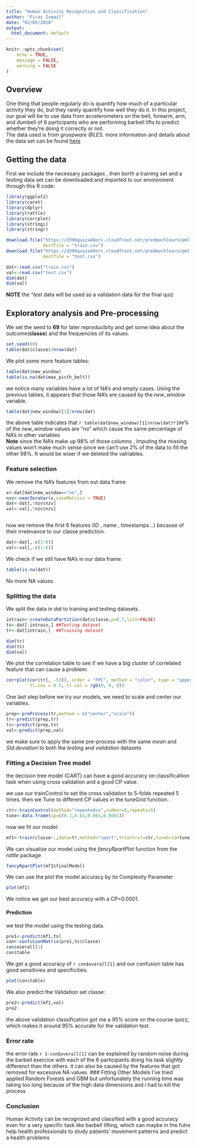 ```yaml
---
title: "Human Activity Recognition and Classification"
author: "Firas Ismail"
date: "02/05/2020"
output:
  html_document: default
---
```


```r
knitr::opts_chunk$set(
	echo = TRUE,
	message = FALSE,
	warning = FALSE
)
```

## Overview  
One thing that people regularly do is quantify how much of a particular activity they do, but they rarely quantify how well they do it. In this project, our goal will be to use data from accelerometers on the belt, forearm, arm, and dumbell of 6 participants who are performing barbell lifts to predict whether they're doing it correctly or not.  
The data used is from *gruopware @LES*. more information and details about the data set can be found [here](http://web.archive.org/web/20161224072740/http:/groupware.les.inf.puc-rio.br/har) 

## Getting the data

First we include the necessary packages , then borth a training set and a testing data set can be downloaded and imported to our environment through this R code:
```r
library(ggplot2)
library(caret)
library(dplyr)
library(rattle)
library(corrplot)
library(stringi)
library(stringr)

download.file("https://d396qusza40orc.cloudfront.net/predmachlearn/pml-training.csv",
              destfile = "train.csv")
download.file("https://d396qusza40orc.cloudfront.net/predmachlearn/pml-testing.csv",
              destfile = "test.csv")

dat<-read.csv("train.csv")
val<-read.csv("test.csv")
dim(dat)
dim(val)
```
**NOTE** the "*test* data will be used as a validation data for the final quiz   

## Exploratory analysis and Pre-processing      
We set the seed to **69** for later reproducibity and get some idea about the outcome(**classe**) and the frequencies of its values.
```r
set.seed(69)
table(dat$classe)/nrow(dat)
```
We plot some more feature tables:
```r
table(dat$new_window)
table(is.na(dat$max_picth_belt))
```


we notice many variables have a lot of NA's and empty cases. Using the previous tables, it appears that those NA's are caused by the *new_window* variable. 
```r
table(dat$new_window)[1]/nrow(dat)
```
the above table indicates that `r table(dat$new_window)[1]/nrow(dat)*100`% of the *new_window* values are "no" which cause the same percentage of NA's in other variables  
**Note** since the NA's make up 98% of those columns , Imputing the missing values won't make much sense since we can't use 2% of the data to fill the other 98%. It would be wiser if we deleted the valriables.

### Feature selection    
We remove the NA's features from out data frame
```r
x<-dat[dat$new_window=="no",]
nzv<-nearZeroVar(x,saveMetrics = TRUE)
dat<-dat[,!nzv$nzv]
val<-val[,!nzv$nzv]



```
now we remove the first 6 features (ID , name , timestamps ..) because of their irrelevance to our classe prediction.
```r
dat<-dat[,-c(1:6)]
val<-val[,-c(1:6)]
```
We check if we still have NA's in our data frame:
```r
table(is.na(dat))
```
No more NA values.    

### Splitting the data    
We split the data in *dat* to training and testing datasets.
```r
intrain<-createDataPartition(dat$classe,p=0.7,list=FALSE)
ts<-dat[-intrain,] ##Testing dataset
tr<-dat[intrain,]  ##Training dataset

dim(tr)
dim(ts)
dim(val)
```

We plot the correlation table to see if we have a big cluster of correlated feature that can cause a problem:
```r

corrplot(cor(tr[, -53]), order = "FPC", method = "color", type = "upper", 
         tl.cex = 0.5, tl.col = rgb(0, 0, 0))
```

One last step before we try our models, we need to scale and center our variables.
```r
prep<-preProcess(tr,method = c("center","scale"))
tr<-predict(prep,tr)
ts<-predict(prep,ts)
val<-predict(prep,val)
```
we make sure to apply the same pre-process with the same *mean* and *Std.deviation* to both the *testing* and *validation* datasets

### Fitting a Decision Tree model
the decision tree model (CART) can have a good accuracy on classificaltion task when using cross validation and a good CP value.   
      
we use our trainControl to set the cross validation to 5-folds repeated 5 times. then we Tune to different CP values in the tuneGrid function.

```r
ctr<-trainControl(method="repeatedcv",number=5,repeats=5)
tune<-data.frame(cp=c(0.1,0.01,0.001,0.0001))
```

now we fit our model:
```r
mf1<-train(classe~.,data=tr,method="rpart",trControl=ctr,tuneGrid=tune)
```

We can visualize our model using the *fancyRpartPlot* function from the *rattle* package
```r
fancyRpartPlot(mf1$finalModel)
```

We can use the plot the model accuracy by its Complexity Parameter
```r
plot(mf1)
```

    
We notice we get our best accuracy with a CP=0.0001.

#### Prediction
we test the model using the testing data.
```r
pre1<-predict(mf1,ts)
con<-confusionMatrix(pre1,ts$classe)
con$overall[1]
con$table
```
We get a good accuracy of `r con$overall[1]` and our confusion table has good sensitivies and specificities.
```r
plot(con$table)
```    


We also predict the Validation set classe:
```r
pre2<-predict(mf1,val)
pre2
```
the above validation classification got me a 95% score on the course quizz, which makes it around 95% accurate for the validation test.

### Error rate
the error rate `r 1-con$overall[1]` can be explained by random noise during the barbell exercice with each of the 6 participants doing his task slightly differenct than the others. it can also be caused by the features that got removed for excessive NA values.
### Fitting Other Models
I've tried applied Random Forests and GBM but unfortunately the running time was taking too long because of the high data dimensions and i had to kill the process

### Conclusion
Human Activity can be recognized and classified with a good accuracy even for a very specific task like barbell lifting, which can maybe in the futre help health professionals to study patients' movement patterns and predict a health problems
